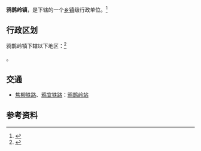 {{中国乡级行政区|42/05/06/108/000}}

'''鸦鹊岭镇'''，是{{PRC admin/fullname|42/05/06/108/000|3}}下辖的一个[[乡镇|乡镇]]级行政单位。<ref>{{PRC admin/ref sgc|{{PRC admin/parent|42/05/06/108/000}}}}</ref>

== 行政区划 ==

鸦鹊岭镇下辖以下地区：<ref>{{PRC admin/ref sgc|42/05/06/108/000}}</ref>

{{PRC admin/children|42/05/06/108/000}}。

== 交通 ==
* {{rint|cn|rail}}[[焦柳铁路|焦柳铁路]]、{{rint|cn|rail}}[[鸦宜铁路|鸦宜铁路]]：[[鸦鹊岭站|鸦鹊岭站]]

== 参考资料 ==
{{reflist}}

{{PRC admin/navcat|42/05/06/108/000}}